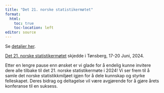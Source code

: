 ```yaml
---
title: "Det 21. norske statistikermøtet"
format: 
  html:
    toc: true
    toc-location: left
editor: source
---
```


Se [detaljer her](https://sites.google.com/view/nsm24/).

[Det 21. norske
statistikermøtet](https://sites.google.com/view/nsm24/)
skjedde i Tønsberg, 17-20 Juni, 2024</b>. </font>

Etter en lengre pause enn ønsket er vi glade for å endelig kunne
invitere dere alle tilbake til det 21. norske statistikermøte i 2024! Vi
ser frem til å samle det norske statistikkmiljøet igjen for å dele
kunnskap og styrke felleskapet. Deres bidrag og deltagelse vil være
avgjørende for å gjøre årets konferanse til en suksess. </b>
